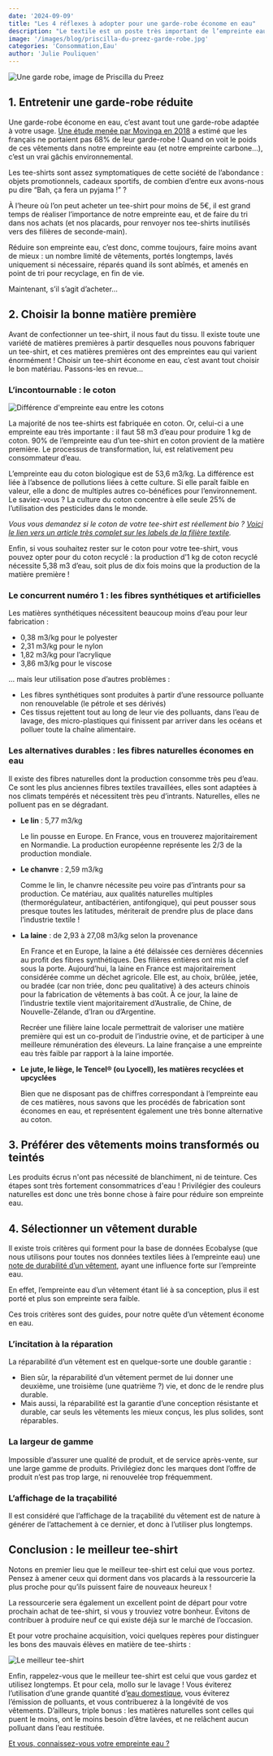 ```yaml
---
date: '2024-09-09'
title: "Les 4 réflexes à adopter pour une garde-robe économe en eau"
description: "Le textile est un poste très important de l’empreinte eau des français : en moyenne, autour de 15% de cette empreinte. Pour comprendre comment réduire notre impact sur le cycle de l’eau douce, revenons ensemble sur les consommations en eau de chaque étape de la vie d’un vêtement. Pour l’exercice, partons d’un des grands classiques de notre garde-robe, le vêtement le plus vendu au monde : le tee-shirt."
image: '/images/blog/priscilla-du-preez-garde-robe.jpg'
categories: 'Consommation,Eau'
author: 'Julie Pouliquen'
---
```


![Une garde robe, image de Priscilla du Preez](/images/blog/priscilla-du-preez-garde-robe.jpg)

## 1. Entretenir une garde-robe réduite

Une garde-robe économe en eau, c’est avant tout une garde-robe adaptée à votre usage. [Une étude menée par Movinga en 2018](https://www.corsenetinfos.corsica/Halte-au-Gaspi-Les-Francais-ne-portent-pas-68-des-vetements-qu-ils-possedent-_a34819.html) a estimé que les français ne portaient pas 68% de leur garde-robe ! Quand on voit le poids de ces vêtements dans notre empreinte eau (et notre empreinte carbone…), c’est un vrai gâchis environnemental.

Les tee-shirts sont assez symptomatiques de cette société de l’abondance : objets promotionnels, cadeaux sportifs, de combien d’entre eux avons-nous pu dire “Bah, ça fera un pyjama !” ?

À l’heure où l’on peut acheter un tee-shirt pour moins de 5€, il est grand temps de réaliser l’importance de notre empreinte eau, et de faire du tri dans nos achats (et nos placards, pour renvoyer nos tee-shirts inutilisés vers des filières de seconde-main).

Réduire son empreinte eau, c’est donc, comme toujours, faire moins avant de mieux : un nombre limité de vêtements, portés longtemps, lavés uniquement si nécessaire, réparés quand ils sont abîmés, et amenés en point de tri pour recyclage, en fin de vie.

Maintenant, s’il s’agit d’acheter…

## 2. Choisir la bonne matière première

Avant de confectionner un tee-shirt, il nous faut du tissu. Il existe toute une variété de matières premières à partir desquelles nous pouvons fabriquer un tee-shirt, et ces matières premières ont des empreintes eau qui varient énormément ! Choisir un tee-shirt économe en eau, c’est avant tout choisir le bon matériau. Passons-les en revue…

### L’incontournable : le coton

![Différence d'empreinte eau entre les cotons](/images/blog/empreinte-coton.png)

La majorité de nos tee-shirts est fabriquée en coton. Or, celui-ci a une empreinte eau très importante : il faut 58 m3 d’eau pour produire 1 kg de coton. 90% de l’empreinte eau d’un tee-shirt en coton provient de la matière première. Le processus de transformation, lui, est relativement peu consommateur d’eau.

L’empreinte eau du coton biologique est de 53,6 m3/kg. La différence est liée à l’absence de pollutions liées à cette culture. Si elle paraît faible en valeur, elle a donc de multiples autres co-bénéfices pour l’environnement. Le saviez-vous ? La culture du coton concentre à elle seule 25% de l’utilisation des pesticides dans le monde.

*Vous vous demandez si le coton de votre tee-shirt est réellement bio ? [Voici le lien vers un article très complet sur les labels de la filière textile](https://www.wedressfair.fr/blog/3-etapes-pour-reconnaitre-un-vetement-eco-responsable?srsltid=AfmBOoq-Vb7gB0KgJq78_9KynKYKIWR6MJ46rWCfO8Zs_vbz20y68Isu).*

Enfin, si vous souhaitez rester sur le coton pour votre tee-shirt, vous pouvez opter pour du coton recyclé : la production d’1 kg de coton recyclé nécessite 5,38 m3 d’eau, soit plus de dix fois moins que la production de la matière première !

### Le concurrent numéro 1 : les fibres synthétiques et artificielles

Les matières synthétiques nécessitent beaucoup moins d’eau pour leur fabrication :

- 0,38 m3/kg pour le polyester
- 2,31 m3/kg pour le nylon
- 1,82 m3/kg pour l’acrylique
- 3,86 m3/kg pour le viscose

… mais leur utilisation pose d’autres problèmes :

- Les fibres synthétiques sont produites à partir d’une ressource polluante non renouvelable (le pétrole et ses dérivés)
- Ces tissus rejettent tout au long de leur vie des polluants, dans l’eau de lavage, des micro-plastiques qui finissent par arriver dans les océans et polluer toute la chaîne alimentaire.

### Les alternatives durables : les fibres naturelles économes en eau

Il existe des fibres naturelles dont la production consomme très peu d’eau. Ce sont les plus anciennes fibres textiles travaillées, elles sont adaptées à nos climats tempérés et nécessitent très peu d’intrants. Naturelles, elles ne polluent pas en se dégradant.

- **Le lin** : 5,77 m3/kg

    Le lin pousse en Europe. En France, vous en trouverez majoritairement en Normandie. La production européenne représente les 2/3 de la production mondiale.

- **Le chanvre** : 2,59 m3/kg

    Comme le lin, le chanvre nécessite peu voire pas d’intrants pour sa production. Ce matériau, aux qualités naturelles multiples (thermorégulateur, antibactérien, antifongique), qui peut pousser sous presque toutes les latitudes, mériterait de prendre plus de place dans l’industrie textile !

- **La laine** : de 2,93 à 27,08 m3/kg selon la provenance

    En France et en Europe, la laine a été délaissée ces dernières décennies au profit des fibres synthétiques. Des filières entières ont mis la clef sous la porte. Aujourd’hui, la laine en France est majoritairement considérée comme un déchet agricole. Elle est, au choix, brûlée, jetée, ou bradée (car non triée, donc peu qualitative) à des acteurs chinois pour la fabrication de vêtements à bas coût. À ce jour, la laine de l’industrie textile vient majoritairement d’Australie, de Chine, de Nouvelle-Zélande, d’Iran ou d’Argentine.

    Recréer une filière laine locale permettrait de valoriser une matière première qui est un co-produit de l’industrie ovine, et de participer à une meilleure rémunération des éleveurs. La laine française a une empreinte eau très faible par rapport à la laine importée.

- **Le jute, le liège, le Tencel® (ou Lyocell), les matières recyclées et upcyclées**

    Bien que ne disposant pas de chiffres correspondant à l’empreinte eau de ces matières, nous savons que les procédés de fabrication sont économes en eau, et représentent également une très bonne alternative au coton.

## 3. Préférer des vêtements moins transformés ou teintés

Les produits écrus n'ont pas nécessité de blanchiment, ni de teinture. Ces étapes sont très fortement consommatrices d'eau ! Privilégier des couleurs naturelles est donc une très bonne chose à faire pour réduire son empreinte eau.

## 4. Sélectionner un vêtement durable

Il existe trois critères qui forment pour la base de données Ecobalyse (que nous utilisons pour toutes nos données textiles liées à l’empreinte eau) une [note de durabilité d’un vêtement](https://fabrique-numerique.gitbook.io/ecobalyse/textile/durabilite), ayant une influence forte sur l’empreinte eau.

En effet, l’empreinte eau d’un vêtement étant lié à sa conception, plus il est porté et plus son empreinte sera faible.

Ces trois critères sont des guides, pour notre quête d’un vêtement économe en eau.

### L’incitation à la réparation

La réparabilité d’un vêtement est en quelque-sorte une double garantie :

- Bien sûr, la réparabilité d’un vêtement permet de lui donner une deuxième, une troisième (une quatrième ?) vie, et donc de le rendre plus durable.
- Mais aussi, la réparabilité est la garantie d’une conception résistante et durable, car seuls les vêtements les mieux conçus, les plus solides, sont réparables.

### La largeur de gamme

Impossible d’assurer une qualité de produit, et de service après-vente, sur une large gamme de produits. Privilégiez donc les marques dont l’offre de produit n’est pas trop large, ni renouvelée trop fréquemment.

### L’affichage de la traçabilité

Il est considéré que l’affichage de la traçabilité du vêtement est de nature à générer de l’attachement à ce dernier, et donc à l’utiliser plus longtemps.

## Conclusion : le meilleur tee-shirt

Notons en premier lieu que le meilleur tee-shirt est celui que vous portez. Pensez à amener ceux qui dorment dans vos placards à la ressourcerie la plus proche pour qu’ils puissent faire de nouveaux heureux !

La ressourcerie sera également un excellent point de départ pour votre prochain achat de tee-shirt, si vous y trouviez votre bonheur. Évitons de contribuer à produire neuf ce qui existe déjà sur le marché de l’occasion.

Et pour votre prochaine acquisition, voici quelques repères pour distinguer les bons des mauvais élèves en matière de tee-shirts :

![Le meilleur tee-shirt](/images/blog/podium-tee-shirt.png)

Enfin, rappelez-vous que le meilleur tee-shirt est celui que vous gardez et utilisez longtemps. Et pour cela, mollo sur le lavage ! Vous éviterez l’utilisation d’une grande quantité d’[eau domestique](https://nosgestesclimat.fr/blog/lexique-eau-tout-comprendre), vous éviterez l’émission de polluants, et vous contribuerez à la longévité de vos vêtements. D’ailleurs, triple bonus : les matières naturelles sont celles qui puent le moins, ont le moins besoin d’être lavées, et ne relâchent aucun polluant dans l’eau restituée.

<div className="text-center">
  <a
    href="https://nosgestesclimat.fr?mtm_campaign=blog-simu&mtm_kwd=reflexes-textile-eau"
    className="focus:ring-offset-3 transition-color mx-auto inline-flex items-center whitespace-nowrap rounded-full border-2 border-primary-700 bg-primary-700 !p-4 font-bold !text-white no-underline shadow-sm transition-colors transition-colors hover:bg-primary-700 hover:text-white focus:outline-none focus:ring-2 focus:ring-primary-700 aria-disabled:opacity-50">
    Et vous, connaissez-vous votre empreinte eau ?
  </a>
</div>